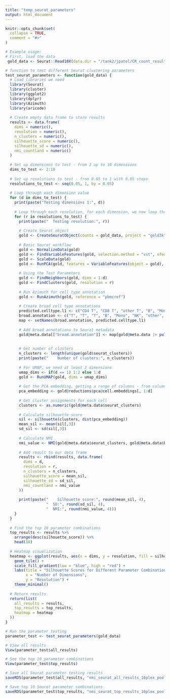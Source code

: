 ```yaml
---
title: "temp_seurat_parameters"
output: html_document
---
```



```r
knitr::opts_chunk$set(
  collapse = TRUE,
  comment = "#>"
)
```



```r
# Example usage:
# First, load the data
 gold_data <- Seurat::Read10X(data.dir = "/tank2/jpatel/CR_count_results/Pooled_Samples/16-plex_pool1_run5_count/outs/filtered_feature_bc_matrix")

```



```r
# function to test different Seurat clustering parameters
test_seurat_parameters <- function(gold_data) {
  # Load libraries we need
  library(Seurat)
  library(cluster)
  library(ggplot2)
  library(dplyr)
  library(Azimuth)
  library(aricode)
  
  # Create empty data frame to store results
  results <- data.frame(
    dims = numeric(),
    resolution = numeric(),
    n_clusters = numeric(),
    silhouette_score = numeric(),
    silhouette_sd = numeric(),
    nmi_countland = numeric()
  )
  
  # Set up dimensions to test - from 2 up to 10 dimensions 
  dims_to_test <- 2:10
  
  # Set up resolutions to test - from 0.05 to 1 with 0.05 steps
  resolutions_to_test <- seq(0.05, 1, by = 0.05)
  
  # Loop through each dimension value
  for (d in dims_to_test) {
    print(paste("Testing dimensions 1:", d))
    
    # Loop through each resolution, for each dimension, we now loop through all resolution values
    for (r in resolutions_to_test) {
      print(paste("  Testing resolution:", r))
      
      # Create Seurat object
      gold <- CreateSeuratObject(counts = gold_data, project = "gold3k", min.cells = 3, min.features = 200)
      
      # Basic Seurat workflow
      gold <- NormalizeData(gold)
      gold <- FindVariableFeatures(gold, selection.method = "vst", nfeatures = 2000)
      gold <- ScaleData(gold)
      gold <- RunPCA(gold, features = VariableFeatures(object = gold), verbose = FALSE)
      
      # Using the Test Parameters
      gold <- FindNeighbors(gold, dims = 1:d)
      gold <- FindClusters(gold, resolution = r)
      
      # Run Azimuth for cell type annotation
      gold <- RunAzimuth(gold, reference = "pbmcref")
  
      # Create broad cell type annotations
      predicted.celltype.l1 <- c("CD4 T", "CD8 T", "other T", "B", "Mono", "NK", "other", "DC")
      broad.annotation <- c("T", "T", "T", "B", "Mono", "NK", "other", "DC")
      map <- setNames(broad.annotation, predicted.celltype.l1)
  
      # Add broad annotations to Seurat metadata
      gold@meta.data[["broad.annotation"]] <- map[gold@meta.data |> pull(predicted.celltype.l1)]
      
     
      # Get number of clusters
      n_clusters <- length(unique(gold$seurat_clusters))
      print(paste("    Number of clusters:", n_clusters))
      
      # For UMAP, we need at least 2 dimensions
      umap_dims <- if(d == 1) 1:2 else 1:d
      gold <- RunUMAP(gold, dims = umap_dims)
      
      # Get the PCA embedding, getting a range of columns - from column 1 to column d
      pca_embedding <- gold@reductions$pca@cell.embeddings[, 1:d]
      
      # Get cluster assignments for each cell
      clusters <- as.numeric(gold@meta.data$seurat_clusters)
      
      # Calculate silhouette score
      sil <- silhouette(clusters, dist(pca_embedding))
      mean_sil <- mean(sil[,3])
      sd_sil <- sd(sil[,3])
      
      # Calculate NMI
      nmi_value <- NMI(gold@meta.data$seurat_clusters, gold@meta.data$broad.annotation)
      
      # Add result to our data frame
      results <- rbind(results, data.frame(
        dims = d,
        resolution = r,
        n_clusters = n_clusters,
        silhouette_score = mean_sil,
        silhouette_sd = sd_sil,
        nmi_countland = nmi_value
      ))
      
      print(paste("    Silhouette score:", round(mean_sil, 4), 
                  "  SD:", round(sd_sil, 4), 
                  "  NMI:", round(nmi_value, 4)))
    }
  }
  
  # Find the top 10 parameter combinations
  top_results <- results %>%
    arrange(desc(silhouette_score)) %>%
    head(10)
  
  # Heatmap visualization
  heatmap <- ggplot(results, aes(x = dims, y = resolution, fill = silhouette_score)) +
    geom_tile() +
    scale_fill_gradient(low = "blue", high = "red") +
    labs(title = "Silhouette Scores for Different Parameter Combinations",
         x = "Number of Dimensions",
         y = "Resolution") +
    theme_minimal()
  
  # Return results
  return(list(
    all_results = results,
    top_results = top_results,
    heatmap = heatmap
  ))
}
```



```r
# Run the parameter testing
parameter_test <- test_seurat_parameters(gold_data)


```


```r
# View all results
View(parameter_test$all_results)

# See the top 10 parameter combinations
View(parameter_test$top_results)
```



```r
# Save all Seurat parameter testing results
saveRDS(parameter_test$all_results, "nmi_seurat_all_results_16plex_pooled.rds")

# Save top 10 Seurat parameter combinations
saveRDS(parameter_test$top_results, "nmi_seurat_top_results_16plex_pooled.rds")
```





